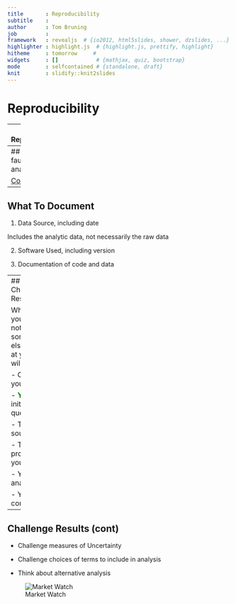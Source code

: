 ```yaml
---
title       : Reproducibility
subtitle    : 
author      : Tom Bruning
job         : 
framework   : revealjs  # {io2012, html5slides, shower, dzslides, ...}
highlighter : highlight.js  # {highlight.js, prettify, highlight}
hitheme     : tomorrow     # 
widgets     : []            # {mathjax, quiz, bootstrap}
mode        : selfcontained # {standalone, draft}
knit        : slidify::knit2slides
---
```

   
# Reproducibility
    
---
## Why Reproducibility

- Replication is often times impossible

- Validation of <span style="color:green; font-weight:bold">your</span> methods

- Validation of <span style="color:green; font-weight:bold">your</span>  data

- So discrepancies can be identified  
    ... and remedied (by <span style="color:green; font-weight:bold">you</span>) or <span style="color:green; font-weight:bold">your</span> vindication.

- No one is immune from errors

    A former manager of mine said "The only people who don't make mistakes are those who don't do anything"

---
## Examples of faulty data analysis

 [Colbert Report](http://on.cc.com/1rKue88 "Colbert Report")
 

---
## What To Document

1. Data Source, including date

  Includes the analytic data, not necessarily the raw data

2. Software Used, including version

3. Documentation of code and data

---
## Challenge Results

Whether you do, or not, someone else looking at your data will.

- Challenge your steps

  - <span style="color:green; font-weight:bold">Your</span> initial question

  - The data source

  - The processing you did

  - Your analysis

  - Your conclusions 

---
## Challenge Results (cont)

- Challenge measures of Uncertainty

- Challenge choices of terms to include in analysis

- Think about alternative analysis

![Market Watch]("https://www.dropbox.com/s/wdyg5un9tg30sea/ss_errors.png?dl=0")
